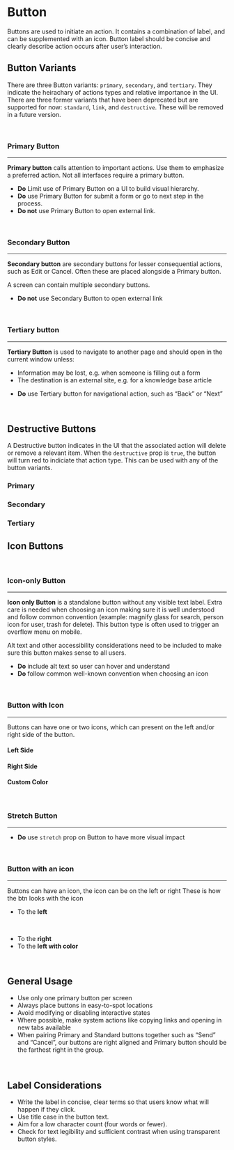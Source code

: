
# Button

Buttons are used to initiate an action. It contains a combination of label, and can be supplemented with an icon.
Button label should be concise and clearly describe action occurs after user’s interaction.

<ArgsTable of={Button} />

## Button Variants

There are three Button variants: `primary`, `secondary`, and `tertiary`. They indicate the heirachary of
actions types and relative importance in the UI. There are three former variants that have been deprecated
but are supported for now: `standard`, `link`, and `destructive`. These will be removed in a future version.

<p>&nbsp;</p>

### Primary Button

---

**Primary button** calls attention to important actions. Use them to emphasize a preferred action. Not all interfaces require a primary button.

<Canvas>
  <Story id="controls-button--primary" />
</Canvas>

- **Do** Limit use of Primary Button on a UI to build visual hierarchy.
- **Do** use Primary Button for submit a form or go to next step in the process.
- **Do not** use Primary Button to open external link.

<p>&nbsp;</p>

### Secondary Button

---

**Secondary button** are secondary buttons for lesser consequential actions, such as Edit or Cancel. Often these are placed alongside a Primary button.

A screen can contain multiple secondary buttons.

<Canvas>
  <Story id="controls-button--secondary" />
</Canvas>

- **Do not** use Secondary Button to open external link

<p>&nbsp;</p>

### Tertiary button

---

**Tertiary Button** is used to navigate to another page and should open in the current window unless:

- Information may be lost, e.g. when someone is filling out a form
- The destination is an external site, e.g. for a knowledge base article

<Canvas>
  <Story id="controls-button--tertiary" />
</Canvas>

- **Do** use Tertiary button for navigational action, such as “Back” or “Next”

<p>&nbsp;</p>

## Destructive Buttons

A Destructive button indicates in the UI that the associated action will delete or remove a relevant item.
When the `destructive` prop is `true`, the button will turn red to indiciate that action type. This can be used with any of the button variants.

### Primary

<Canvas>
  <Story id="controls-button--primary-destructive" />
</Canvas>

### Secondary

<Canvas>
  <Story id="controls-button--secondary-destructive" />
</Canvas>

### Tertiary

<Canvas>
  <Story id="controls-button--tertiary-destructive" />
</Canvas>

## Icon Buttons

<p>&nbsp;</p>

### Icon-only Button

---

**Icon only Button** is a standalone button without any visible text label. Extra care is needed when choosing an icon making sure it is well understood and follow common convention (example: magnify glass for search, person icon for user, trash for delete). This button type is often used to trigger an overflow menu on mobile.

Alt text and other accessibility considerations need to be included to make sure this button makes sense to all users.

<Canvas>
  <Story id="controls-button--icon-button" />
</Canvas>

- **Do** include alt text so user can hover and understand
- **Do** follow common well-known convention when choosing an icon

<p>&nbsp;</p>

### Button with Icon

---

Buttons can have one or two icons, which can present on the left and/or right side of the button.

#### Left Side

<Canvas>
  <Story id="controls-button--btn-w-icon-left" />
</Canvas>

#### Right Side

<Canvas>
  <Story id="controls-button--btn-w-icon-right" />
</Canvas>

#### Custom Color

<Canvas>
  <Story id="controls-button--btn-w-colored-icon-left" />
</Canvas>

<p>&nbsp;</p>

### Stretch Button

---

<Canvas>
  <Story id="controls-button--stretch" />
</Canvas>

- **Do** use `stretch` prop on Button to have more visual impact

<p>&nbsp;</p>

### Button with an icon

---

Buttons can have an icon, the icon can be on the left or right
These is how the btn looks with the icon

- To the **left**
  <Canvas>
    <Story id="controls-button--btn-w-icon-left" />
  </Canvas>
  <p>&nbsp;</p>
- To the **right**
  <Canvas>
    <Story id="controls-button--btn-w-icon-right" />
  </Canvas>
- To the **left with color**
  <Canvas>
    <Story id="controls-button--btn-w-colored-icon-left" />
  </Canvas>

<p>&nbsp;</p>

## General Usage

- Use only one primary button per screen
- Always place buttons in easy-to-spot locations
- Avoid modifying or disabling interactive states
- Where possible, make system actions like copying links and opening in new tabs available
- When pairing Primary and Standard buttons together such as “Send” and “Cancel”, our buttons are right aligned and Primary button should be the farthest right in the group.
  <p>&nbsp;</p>

## Label Considerations

- Write the label in concise, clear terms so that users know what will happen if they click.
- Use title case in the button text.
- Aim for a low character count (four words or fewer).
- Check for text legibility and sufficient contrast when using transparent button styles.
